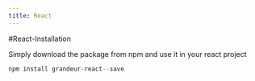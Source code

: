 ```yaml
---
title: React
---
```

#React-Installation


Simply download the package from npm and use it in your react project

```js
npm install grandeur-react--save
```